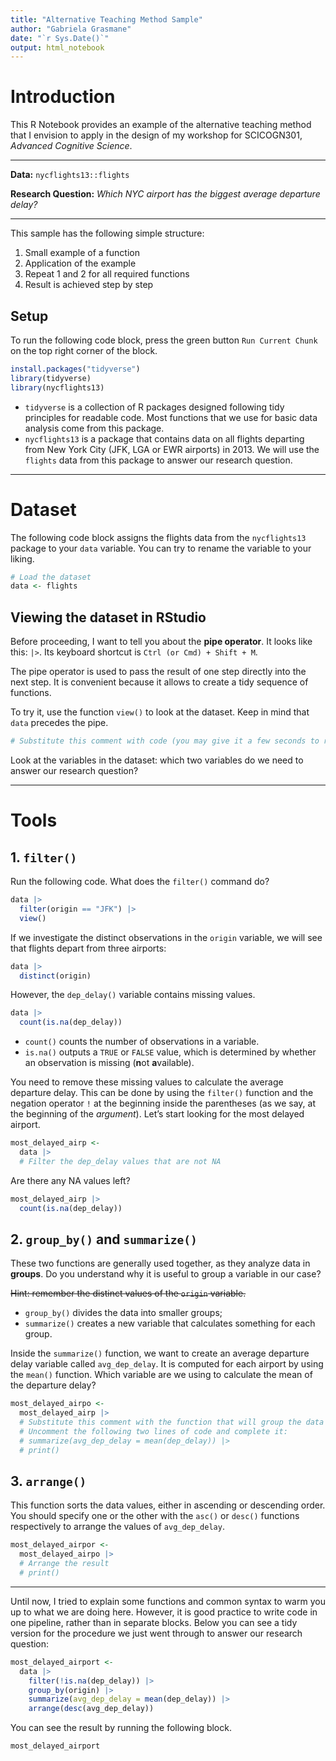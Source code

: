 ```yaml
---
title: "Alternative Teaching Method Sample"
author: "Gabriela Grasmane"
date: "`r Sys.Date()`"
output: html_notebook 
---
```


# Introduction

This R Notebook provides an example of the alternative teaching method that I envision to apply in the design of my workshop for SCICOGN301, *Advanced Cognitive Science*.

------------------------------------------------------------------------

**Data:** `nycflights13::flights`

**Research Question:** *Which NYC airport has the biggest average departure delay?*

------------------------------------------------------------------------

This sample has the following simple structure:

1.  Small example of a function
2.  Application of the example
3.  Repeat 1 and 2 for all required functions
4.  Result is achieved step by step

## Setup

To run the following code block, press the green button `Run Current Chunk` on the top right corner of the block.

```r
install.packages("tidyverse")
library(tidyverse)
library(nycflights13)
```

-   `tidyverse` is a collection of R packages designed following tidy principles for readable code. Most functions that we use for basic data analysis come from this package.
-   `nycflights13` is a package that contains data on all flights departing from New York City (JFK, LGA or EWR airports) in 2013. We will use the `flights` data from this package to answer our research question.

------------------------------------------------------------------------

# Dataset

The following code block assigns the flights data from the `nycflights13` package to your `data` variable. You can try to rename the variable to your liking.

```r
# Load the dataset
data <- flights
```

## Viewing the dataset in RStudio

Before proceeding, I want to tell you about the **pipe operator**. It looks like this: `|>`. Its keyboard shortcut is `Ctrl (or Cmd) + Shift + M`.

The pipe operator is used to pass the result of one step directly into the next step. It is convenient because it allows to create a tidy sequence of functions.

To try it, use the function `view()` to look at the dataset. Keep in mind that `data` precedes the pipe.

```r
# Substitute this comment with code (you may give it a few seconds to run)
```

Look at the variables in the dataset: which two variables do we need to answer our research question?

------------------------------------------------------------------------

# Tools

## 1. `filter()`

Run the following code. What does the `filter()` command do?

```r
data |> 
  filter(origin == "JFK") |> 
  view()
```

If we investigate the distinct observations in the `origin` variable, we will see that flights depart from three airports:

```r
data |> 
  distinct(origin)
```

However, the `dep_delay()` variable contains missing values.

```r
data |> 
  count(is.na(dep_delay))
```

-   `count()` counts the number of observations in a variable.
-   `is.na()` outputs a `TRUE` or `FALSE` value, which is determined by whether an observation is missing (**n**ot **a**vailable).

You need to remove these missing values to calculate the average departure delay. This can be done by using the `filter()` function and the negation operator `!` at the beginning inside the parentheses (as we say, at the beginning of the *argument*). Let's start looking for the most delayed airport.

```r
most_delayed_airp <- 
  data |> 
  # Filter the dep_delay values that are not NA
```

Are there any NA values left?

```r
most_delayed_airp |> 
  count(is.na(dep_delay))
```

## 2. `group_by()` and `summarize()`

These two functions are generally used together, as they analyze data in **groups**. Do you understand why it is useful to group a variable in our case?

~~Hint: remember the distinct values of the `origin` variable.~~

-   `group_by()` divides the data into smaller groups;
-   `summarize()` creates a new variable that calculates something for each group.

Inside the `summarize()` function, we want to create an average departure delay variable called `avg_dep_delay`. It is computed for each airport by using the `mean()` function. Which variable are we using to calculate the mean of the departure delay?

```r
most_delayed_airpo <- 
  most_delayed_airp |> 
  # Substitute this comment with the function that will group the data
  # Uncomment the following two lines of code and complete it:
  # summarize(avg_dep_delay = mean(dep_delay)) |> 
  # print()
```

## 3. `arrange()`

This function sorts the data values, either in ascending or descending order. You should specify one or the other with the `asc()` or `desc()` functions respectively to arrange the values of `avg_dep_delay`.

```r
most_delayed_airpor <- 
  most_delayed_airpo |> 
  # Arrange the result
  # print()
```

------------------------------------------------------------------------

Until now, I tried to explain some functions and common syntax to warm you up to what we are doing here. However, it is good practice to write code in one pipeline, rather than in separate blocks. Below you can see a tidy version for the procedure we just went through to answer our research question:

```r
most_delayed_airport <- 
  data |> 
    filter(!is.na(dep_delay)) |> 
    group_by(origin) |> 
    summarize(avg_dep_delay = mean(dep_delay)) |> 
    arrange(desc(avg_dep_delay))
```

You can see the result by running the following block.

```r
most_delayed_airport
```
